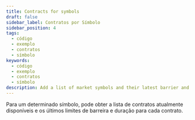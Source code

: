 ```yaml
---
title: Contracts for symbols
draft: false
sidebar_label: Contratos por Símbolo
sidebar_position: 4
tags:
  - código
  - exemplo
  - contratos
  - símbolo
keywords:
  - código
  - exemplo
  - contratos
  - símbolo
description: Add a list of market symbols and their latest barrier and duration limits to your trading app with this API example.
---
```



Para um determinado símbolo, pode obter a lista de contratos atualmente disponíveis e os últimos limites de barreira e duração para cada contrato.

<SandboxIframe sandbox={sandboxes.contracts_for_symbol} />
